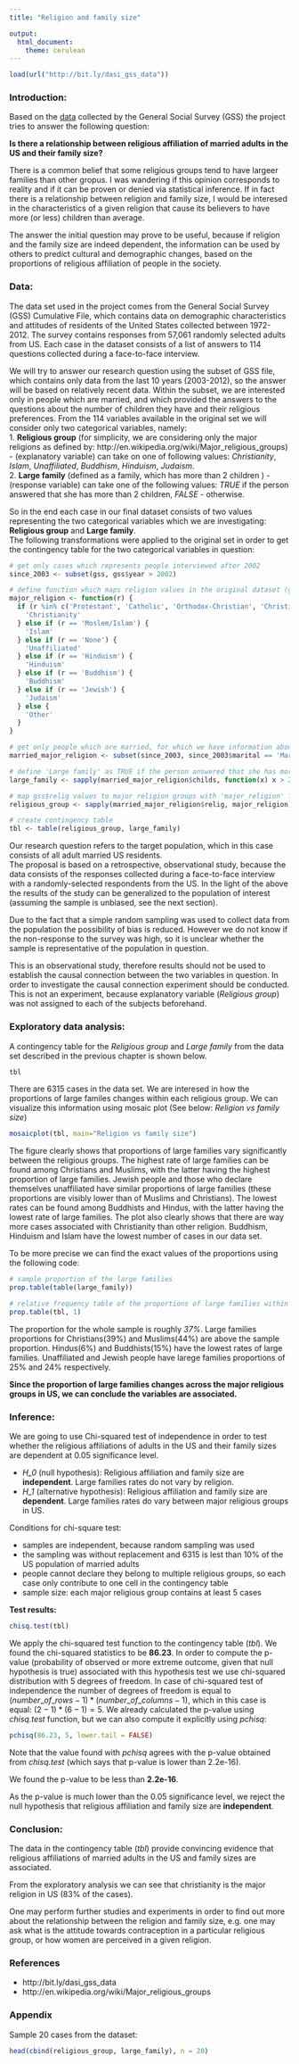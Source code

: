 ```yaml
---
title: "Religion and family size"

output:
  html_document:
    theme: cerulean
---
```


<!-- For more info on RMarkdown see http://rmarkdown.rstudio.com/ -->

<!-- Enter the code required to load your data in the space below. The data will be loaded but the line of code won't show up in your write up (echo=FALSE) in order to save space-->
```r
load(url("http://bit.ly/dasi_gss_data"))
```

<!-- In the remainder of the document, add R code chunks as needed -->

### Introduction:


Based on the [data](http://bit.ly/dasi_gss_data) collected by the General Social Survey (GSS) the project tries to answer the following question:  

**Is there a relationship between religious affiliation of married adults in the US and their family size?**  

There is a common belief that some religious groups tend to have largeer families than other gropus.
I was wandering if this opinion corresponds to reality and if it can be proven or denied via statistical inference. If in fact there is a relationship between religion and family size, I would be interesed in the characteristics of a given religion that cause its believers to have more (or less) children than average.  

The answer the initial question may prove to be useful, because if religion and the family size are indeed dependent, the information can be used by others to predict cultural and demographic changes, based on the proportions of religious affiliation of people in the society.

### Data:

The data set used in the project comes from the General Social Survey (GSS) Cumulative File, which contains data on demographic characteristics and attitudes of residents of the United States collected between 1972-2012. The survey contains responses from 57,061 randomly selected adults from US. Each case in the dataset consists of a list of answers to 114 questions collected during a face-to-face interview.  

We will try to answer our research question using the subset of GSS file, which contains only data from the last 10 years (2003-2012), so the answer will be based on relatively recent data. Within the subset, we are interested only in people which are married, and which provided the answers to the questions about the number of children they have and their religious preferences. From the 114 variables available in the original set we will consider only two categorical variables, namely:   
1. **Religious group** (for simplicity, we are considering only the major religions as defined by: http://en.wikipedia.org/wiki/Major_religious_groups) - (explanatory variable) can take on one of following values: *Christianity*, *Islam*, *Unaffiliated*, *Buddhism*, *Hinduism*, *Judaism*.  
2. **Large family** (defined as a family, which has more than 2 children ) - (response variable) can take one of the following values: *TRUE* if the person answered that she has more than 2 children, *FALSE* - otherwise.

So in the end each case in our final dataset consists of two values representing the two categorical variables which we are investigating: **Religious group** and **Large family**.  
The following transformations were applied to the original set in order to get the contingency table for the two categorical variables in question:

```r
# get only cases which represents people interviewed after 2002
since_2003 <- subset(gss, gss$year > 2002)

# define function which maps religion values in the original dataset (gss$relig) to the main religion groups as defined by: http://en.wikipedia.org/wiki/Major_religious_groups
major_religion <- function(r) {
  if (r %in% c('Protestant', 'Catholic', 'Orthodox-Christian', 'Christian', 'Inter-Nondenominational')) {
    'Christianity'
  } else if (r == 'Moslem/Islam') {
    'Islam'
  } else if (r == 'None') {
    'Unaffiliated'
  } else if (r == 'Hinduism') {
    'Hinduism'
  } else if (r == 'Buddhism') {
    'Buddhism'
  } else if (r == 'Jewish') {
    'Judaism'
  } else {
    'Other'
  }
}

# get only people which are married, for which we have information about number of children and religious preferences. Take into consideration only major religions.
married_major_religion <- subset(since_2003, since_2003$marital == 'Married' & !is.na(since_2003$childs) & !is.na(since_2003$relig) & !(since_2003$relig %in% c('Other', 'Native American', 'Other Eastern')))

# define 'Large family' as TRUE if the person answered that she has more than 2 children
large_family <- sapply(married_major_religion$childs, function(x) x > 2)

# map gss$relig values to major religion groups with 'major_religion' function
religious_group <- sapply(married_major_religion$relig, major_religion)

# create contingency table
tbl <- table(religious_group, large_family)

```

Our research question refers to the target population, which in this case consists of all adult married US residents.  
The proposal is based on a retrospective, observational study, because the data consists of the responses collected during a face-to-face interview with a randomly-selected respondents from the US. In the light of the above the results of the study can be generalized to the population of interest (assuming the sample is unbiased, see the next section).  

Due to the fact that a simple random sampling was used to collect data from the population the possibility of bias is reduced. However we do not know if the non-response to the survey was high, so it is unclear whether the sample is representative of the population in question.  

This is an observational study, therefore results should not be used to establish the causal connection between the two variables in question. In order to investigate the causal connection experiment should be conducted. This is not an experiment, because explanatory variable (*Religious group*) was not assigned to each of the subjects beforehand.

### Exploratory data analysis:
A contingency table for the *Religious group* and *Large family* from the data set described in the previous chapter is shown below.
```r
tbl
```
There are 6315 cases in the data set. We are interesed in how the proportions of large familes changes within each religious group. We can visualize this information using mosaic plot (See below: *Religion vs family size*)

```r
mosaicplot(tbl, main="Religion vs family size")
```  

The figure clearly shows that proportions of large families vary significantly between the religious groups. The highest rate of large families can be found among Christians and Muslims, with the latter having the highest proportion of large families. Jewish people and those who declare themselves unaffiliated have similar proportions of large families (these proportions are visibly lower than of Muslims and Christians). The lowest rates can be found among Buddhists and Hindus, with the latter having the lowest rate of large families. The plot also clearly shows that there are way more cases associated with Christianity than other religion. Buddhism, Hinduism and Islam have the lowest number of cases in our data set.  

To be more precise we can find the exact values of the proportions using the following code:
```r
# sample proportion of the large families
prop.table(table(large_family))

# relative frequency table of the proportions of large families within major religious groups in US
prop.table(tbl, 1)
```  

The proportion for the whole sample is roughly *37%*. Large families proportions for Christians(39%) and Muslims(44%) are above the sample proportion. Hindus(6%) and Buddhists(15%) have the lowest rates of large families. Unaffiliated and Jewish people have larege families proportions of 25% and 24% respectively.  

**Since the proportion of large families changes across the major religious groups in US, we can
conclude the variables are associated.**


### Inference:

We are going to use Chi-squared test of independence in order to test whether the religious affiliations of adults in the US and their family sizes are dependent at 0.05 significance level.  

* *H_0* (null hypothesis): Religious affiliation and family size are **independent**. Large families rates do not vary by religion.
* *H_1* (alternative hypothesis): Religious affiliation and family size are **dependent**. Large families rates do vary between major religious groups in US.

Conditions for chi-square test:  

* samples are independent, because random sampling was used  
* the sampling was without replacement and 6315 is lest than 10% of the US population of married adults  
* people cannot declare they belong to multiple religious groups, so each case only contribute to one cell in the contingency table  
* sample size: each major religious group contains at least 5 cases  

**Test results:**  

```r
chisq.test(tbl)
```

We apply the chi-squared test function to the contingency table (*tbl*). We found the chi-squared statistics to be **86.23**. In order to compute the p-value (probability of observed or more extreme outcome, given that null hypothesis is true) associated with this hypothesis test we use chi-squared distribution with 5 degrees of freedom. In case of chi-squared test of independence the number of degrees of freedom is equal to $(number\_of\_rows - 1) * (number\_of\_columns - 1)$, which in this case is equal: $(2 - 1) * (6 - 1) = 5$. We already calculated the p-value using *chisq.test* function, but we can also compute it explicitly using *pchisq*:  
```r
pchisq(86.23, 5, lower.tail = FALSE)
```

Note that the value found with *pchisq* agrees with the p-value obtained from *chisq.test* (which says that p-value is lower than 2.2e-16).  

We found the p-value to be less than **2.2e-16**.

As the p-value is much lower than the 0.05 significance level, we reject the null hypothesis that religious affiliation and family size are **independent**.

### Conclusion:

The data in the contingency table (*tbl*) provide convincing evidence that religious affiliations of married adults in the US and family sizes are associated.  

From the exploratory analysis we can see that christianity is the major religion in US (83% of the cases).

One may perform further studies and experiments in order to find out more about the relationship between the religion and family size, e.g. one may ask what is the attitude towards contraception in a particular religious group, or how women are perceived in a given religion.

### References
* http://bit.ly/dasi_gss_data
* http://en.wikipedia.org/wiki/Major_religious_groups

### Appendix
Sample 20 cases from the dataset:
```r
head(cbind(religious_group, large_family), n = 20)
```

